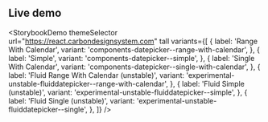 ## Live demo

<StorybookDemo
  themeSelector
  url="https://react.carbondesignsystem.com"
  tall
  variants={[
    {
      label: 'Range With Calendar',
      variant: 'components-datepicker--range-with-calendar',
    },
    {
      label: 'Simple',
      variant: 'components-datepicker--simple',
    },
    {
      label: 'Single With Calendar',
      variant: 'components-datepicker--single-with-calendar',
    },
    {
      label: 'Fluid Range With Calendar (unstable)',
      variant: 'experimental-unstable-fluiddatepicker--range-with-calendar',
    },
    {
      label: 'Fluid Simple (unstable)',
      variant: 'experimental-unstable-fluiddatepicker--simple',
    },
    {
      label: 'Fluid Single (unstable)',
      variant: 'experimental-unstable-fluiddatepicker--single',
    },
  ]}
/>
